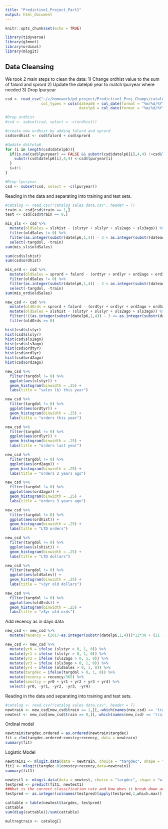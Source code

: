```yaml
---
title: "Predictive1_Project_Part1"
output: html_document
---
```


```r
knitr::opts_chunk$set(echo = TRUE)
```
```r
library(tidyverse)
library(glmnet)
library(ordinal)
library(mlogit)
```

## Data Cleansing

We took 2 main steps to clean the data:
1) Change ordhist value to the sum of falord and sprord
2) Update the datelp6 year to match lpuryear where needed
3) Drop lpuryear

```r
csd <- read_csv("~/z/homework/pd_project/Predictive1_Proj_Champs/catalog sales data.csv", 
                col_types = cols(datead6 = col_date(format = "%m/%d/%Y"), 
                                 datelp6 = col_date(format = "%m/%d/%Y")))

#Drop ordhist
#csd <- subset(csd, select = -c(ordhist))

#create new ordhist by adding falord and sprord
csd$ordhist <- csd$falord + csd$sprord

#Update daltelp6
for (i in length(csd$datelp6)){
  if(is.na(csd$lpuryear) == FALSE && substr(csd$datelp6[i],4,4) !=csd$lpuryear[i] ){
    substr(csd$datelp6[i],4,4) <-csd$lpuryear[i]
  }
  i=i+1
}

#Drop lpuryear
csd <- subset(csd, select = -c(lpuryear))
```

Reading in the data and separating into training and test sets.
```r
#catalog <- read.csv("catalog sales data.csv", header = T)
train <- csd[csd$train == 1,]
test <- csd[csd$train == 0,]
```


```r
mis_sls <- csd %>%
  mutate(oldSales = slshist - (slstyr + slslyr + sls2ago + sls3ago)) %>%
  filter(oldSales != 0) %>%
  filter(as.integer(substr(datelp6,1,4)) - 3 < as.integer(substr(datead6,1,4))) %>%
  select(-targdol, -train)
sum(mis_sls$oldSales)
```
```r
sum(csd$slshist)
sum(csd$ordhist)
```

```r
mis_ord <- csd %>%
  mutate(oldSales = sprord + falord - (ordtyr + ordlyr + ord2ago + ord3ago)) %>%
  filter(oldSales != 0) %>%
  filter(as.integer(substr(datelp6,1,4)) - 3 < as.integer(substr(datead6,1,4))) %>%
  select(-targdol, -train)
sum(mis_ord$oldSales)
```

```r
new_csd <- csd %>%
  mutate(oldOrds = sprord + falord - (ordtyr + ordlyr + ord2ago + ord3ago)) %>%
  mutate(oldSales = slshist - (slstyr + slslyr + sls2ago + sls3ago)) %>%
  filter(!((as.integer(substr(datelp6,1,4)) - 3 <= as.integer(substr(datead6,1,4))) & (oldOrds != 0) & (oldSales !=0))) %>%
  filter(oldOrds >= 0)
```


```r
hist(csd$slstyr)
hist(csd$slslyr)
hist(csd$sls2ago)
hist(csd$sls3ago)
hist(csd$ordtyr)
hist(csd$ordlyr)
hist(csd$ord2ago)
hist(csd$ord3ago)
```

```r
new_csd %>%
  filter(targdol != 0) %>%
  ggplot(aes(slstyr)) + 
  geom_histogram(binwidth = .25) + 
  labs(title = "sales ($) this year")

new_csd %>%
  filter(targdol != 0) %>%
  ggplot(aes(ordtyr)) + 
  geom_histogram(binwidth = .25) + 
  labs(title = "orders this year")

new_csd %>%
  filter(targdol != 0) %>%
  ggplot(aes(ordlyr)) + 
  geom_histogram(binwidth = .25) + 
  labs(title = "orders last year")

new_csd %>%
  filter(targdol != 0) %>%
  ggplot(aes(ord2ago)) + 
  geom_histogram(binwidth = .25) + 
  labs(title = "orders 2 years ago")

new_csd %>%
  filter(targdol != 0) %>%
  ggplot(aes(ord3ago)) + 
  geom_histogram(binwidth = .25) + 
  labs(title = "orders 3 years ago")

new_csd %>%
  filter(targdol != 0) %>%
  ggplot(aes(ordhist)) + 
  geom_histogram(binwidth = .25) + 
  labs(title = "LTD orders")

new_csd %>%
  filter(targdol != 0) %>%
  ggplot(aes(slshist)) + 
  geom_histogram(binwidth = .25) +
  labs(title = "LTD dollars")

new_csd %>%
  filter(targdol != 0) %>%
  ggplot(aes(oldSales)) + 
  geom_histogram(binwidth = .25) +
  labs(title = ">3yr old dollars")

new_csd %>%
  filter(targdol != 0) %>%
  ggplot(aes(oldOrds)) + 
  geom_histogram(binwidth = .25) +
  labs(title = ">3yr old ords")
```

Add recency as in days data
```r
new_csd <- new_csd %>%
  mutate(recency = (2017-as.integer(substr(datelp6,1,4)))*12*30 + (11 - as.integer(substr(datelp6,6,7)))*30 + (20-as.integer(substr(datelp6,9,10))))
```


```r
new_csd <- new_csd %>%
  mutate(yr0 = ifelse (slstyr > 0, 1, 0)) %>%
  mutate(yr1 = ifelse (slslyr > 0, 1, 0)) %>%
  mutate(yr2 = ifelse (sls2ago > 0, 1, 0)) %>%
  mutate(yr3 = ifelse (sls3ago > 0, 1, 0)) %>%
  mutate(yr4 = ifelse (oldSales > 0, 1, 0)) %>%
  mutate(targdec = ifelse(targdol > 0, 1, 0)) %>%
  mutate(recency = recency/365) %>%
  mutate(constcy = yr0 + yr1 + yr2 + yr3 + yr4) %>%
  select(-yr0, -yr1, -yr2, -yr3, -yr4)
```

Reading in the data and separating into training and test sets.
```r
#catalog <- read.csv("catalog sales data.csv", header = T)
newtrain <- new_csd[new_csd$train == 1,][,-which(names(new_csd) == 'train')]
newtest <- new_csd[new_csd$train == 0,][,-which(names(new_csd) == 'train')]
```

Ordinal model
```r
newtrain$targdec.ordered = as.ordered(newtrain$targdec)
fit = clm(targdec.ordered~constcy+recency, data = newtrain)
summary(fit)
```

Logistic Model
```r
newtrain1 <- mlogit.data(data = newtrain, choice = "targdec", shape = "wide", varying = NULL)
fit1 <- mlogit(targdec~0|constcy+recency,data=newtrain1)
summary(fit1)
```
```r
newtest1 <- mlogit.data(data = newtest, choice = "targdec", shape = "wide", varying = NULL)
testpred <- predict(fit1, newtest1)
##What is the correct classification rate and how does it break down among the three categories?
testpred <- as.integer(colnames(testpred)[apply(testpred,1,which.max)])
```

```r
cattable = table(newtest$targdec, testpred)
cattable
sum(diag(cattable))/sum(cattable)
```


```r
multregtrain <- catalog[]
```

